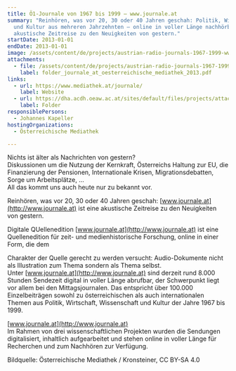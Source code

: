 ```yaml
---
title: Ö1-Journale von 1967 bis 1999 – www.journale.at
summary: "Reinhören, was vor 20, 30 oder 40 Jahren geschah: Politik, Wirtschaft
  und Kultur aus mehreren Jahrzehnten – online in voller Länge nachhörbar. Eine
  akustische Zeitreise zu den Neuigkeiten von gestern."
startDate: 2013-01-01
endDate: 2013-01-01
image: /assets/content/de/projects/austrian-radio-journals-1967-1999-www-journale/journale_mediathek_screen_jahreszahlengraphik_rgb_neu2.png
attachments:
  - file: /assets/content/de/projects/austrian-radio-journals-1967-1999-www-journale/attachments/folder_journale_at_oesterreichische_mediathek_2013.pdf
    label: folder_journale_at_oesterreichische_mediathek_2013.pdf
links:
  - url: https://www.mediathek.at/journale/
    label: Website
  - url: https://dha.acdh.oeaw.ac.at/sites/default/files/projects/attachments/folder_journale_at_oesterreichische_mediathek_2013.pdf#overlay-context=en/austrian-radio-journals-1967-1999
    label: Folder
responsiblePersons:
  - Johannes Kapeller
hostingOrganizations:
  - Österreichische Mediathek

---
```

Nichts ist älter als Nachrichten von gestern?  
Diskussionen um die Nutzung der Kernkraft, Österreichs Haltung zur EU, die Finanzierung der Pensionen, Internationale Krisen, Migrationsdebatten, Sorge um Arbeitsplätze, ...  
All das kommt uns auch heute nur zu bekannt vor.

Reinhören, was vor 20, 30 oder 40 Jahren geschah: [www.journale.at](http://www.journale.at) ist eine akustische Zeitreise zu den Neuigkeiten von gestern.

Digitale QUellenedition [www.journale.at](http://www.journale.at) ist eine Quellenedition für zeit- und medienhistorische Forschung, online in einer Form, die dem

Charakter der Quelle gerecht zu werden versucht: Audio-Dokumente nicht als Illustration zum Thema sondern als Thema selbst.  
Unter [www.journale.at](http://www.journale.at) sind derzeit rund 8.000 Stunden Sendezeit digital in voller Länge abrufbar, der Schwerpunkt liegt vor allem bei den Mittagsjournalen. Das entspricht über 100.000 Einzelbeiträgen sowohl zu österreichischen als auch internationalen Themen aus Politik, Wirtschaft, Wissenschaft und Kultur der Jahre 1967 bis 1999.

[www.journale.at](http://www.journale.at)  
Im Rahmen von drei wissenschaftlichen Projekten wurden die Sendungen digitalisiert, inhaltlich aufgearbeitet und stehen online in voller Länge für Recherchen und zum Nachhören zur Verfügung.

Bildquelle: Österreichische Mediathek / Kronsteiner, CC BY-SA 4.0